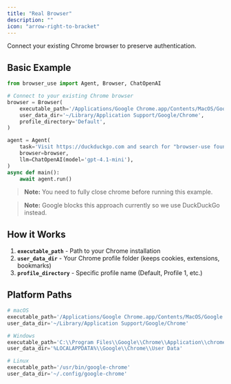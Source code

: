 ```yaml
---
title: "Real Browser"
description: ""
icon: "arrow-right-to-bracket"
---
```


Connect your existing Chrome browser to preserve authentication.

## Basic Example

```python
from browser_use import Agent, Browser, ChatOpenAI

# Connect to your existing Chrome browser
browser = Browser(
    executable_path='/Applications/Google Chrome.app/Contents/MacOS/Google Chrome',
    user_data_dir='~/Library/Application Support/Google/Chrome',
    profile_directory='Default',
)

agent = Agent(
    task='Visit https://duckduckgo.com and search for "browser-use founders"',
    browser=browser,
    llm=ChatOpenAI(model='gpt-4.1-mini'),
)
async def main():
	await agent.run()
```

> **Note:** You need to fully close chrome before running this example.

> **Note:** Google blocks this approach currently so we use DuckDuckGo instead.



## How it Works

1. **`executable_path`** - Path to your Chrome installation
2. **`user_data_dir`** - Your Chrome profile folder (keeps cookies, extensions, bookmarks)
3. **`profile_directory`** - Specific profile name (Default, Profile 1, etc.)


## Platform Paths

```python
# macOS
executable_path='/Applications/Google Chrome.app/Contents/MacOS/Google Chrome'
user_data_dir='~/Library/Application Support/Google/Chrome'

# Windows
executable_path='C:\\Program Files\\Google\\Chrome\\Application\\chrome.exe'
user_data_dir='%LOCALAPPDATA%\\Google\\Chrome\\User Data'

# Linux
executable_path='/usr/bin/google-chrome'
user_data_dir='~/.config/google-chrome'
```
